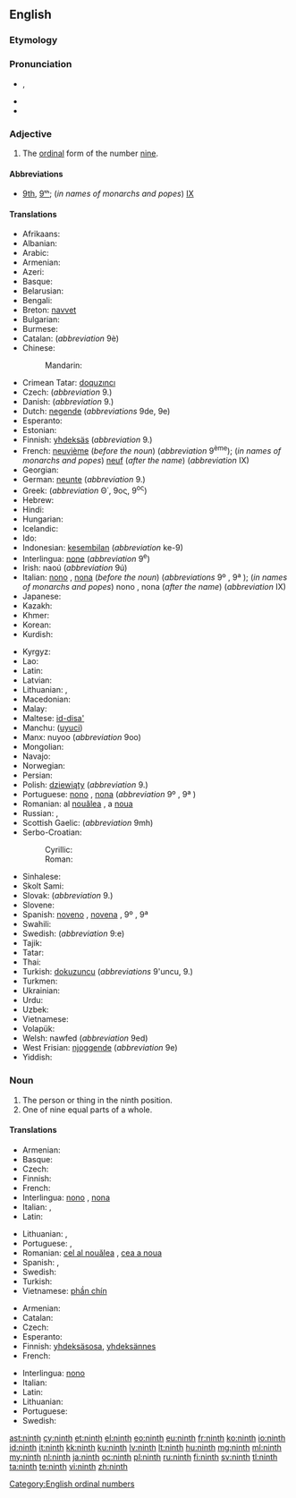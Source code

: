 ==English==
{{wikipedia}}
{{ordinalbox|en|8th|9th|10th|eighth|tenth|card=nine}}

===Etymology===
{{suffix|nine|th}}

===Pronunciation===
* {{a|UK|US}} {{IPA|/naɪnθ/}}, {{SAMPA|/naInT/}}
* {{audio|en-us-ninth.ogg|Audio (US)}}
* {{rhymes|aɪnθ}}

===Adjective===
{{head|en|adjective}}

# The [[ordinal]] form of the number [[nine]].

====Abbreviations====
* [[9th]], [[9ᵗʰ]]; (''in names of monarchs and popes'') [[IX]]

====Translations====
{{trans-top|ordinal form of nine}}
* Afrikaans: {{t|af|negende}}
* Albanian: {{t|sq|nëntë}}
* Arabic: {{t|ar|تاسع|m|tr=tāsiʿ|sc=Arab}}
* Armenian: {{t-|hy|իններորդ|tr=innerord}}
* Azeri: {{t|az|doqquzuncu}}
* Basque: {{t|eu|bederatzigarren|xs=Basque}}
* Belarusian: {{t|be|дзявяты|m|tr=dzjavjáty|sc=Cyrl}}
* Bengali: {{t|bn|নবম|tr=nôbôm}}
* Breton: [[navvet]]
* Bulgarian: {{t|bg|девети|m|tr=devéti|sc=Cyrl}}
* Burmese: {{t|my|နဝမ|tr=na̱wa̱ma.|sc=Mymr}}
* Catalan: {{t-|ca|novè|m}} (''abbreviation'' 9è)
* Chinese:
*: Mandarin: {{t|zh|第九|tr=dìjiǔ|sc=Hani}}
* Crimean Tatar: [[doquzıncı]]
* Czech: {{t+|cs|devátý}} (''abbreviation'' 9.)
* Danish: {{t|da|niende}} (''abbreviation'' 9.)
* Dutch: [[negende]] (''abbreviations'' 9de, 9e)
* Esperanto: {{t+|eo|naŭa|xs=Esperanto}}
* Estonian: {{t|et|üheksas}}
* Finnish: [[yhdeksäs]] (''abbreviation'' 9.)
* French: [[neuvième]] (''before the noun'') (''abbreviation'' 9<sup>ème</sup>); (''in names of monarchs and popes'') [[neuf]] (''after the name'') (''abbreviation'' IX)
* Georgian: {{t|ka|მეცხრე|tr=mec'xre|sc=Geor}}
* German: [[neunte]] (''abbreviation'' 9.)
* Greek: {{t+|el|ένατος|tr=énatos}} (''abbreviation'' Θ΄, 9ος, 9<sup>ος</sup>)
* Hebrew: {{t|he|תשיעי|tr=tshi'i|sc=Hebr}}
* Hindi: {{t|hi|नवां|tr=navā̃|sc=Deva}}
* Hungarian: {{t+|hu|kilencedik}}
* Icelandic: {{t|is|níggjundi}}
* Ido: {{t+|io|nonesma|xs=Ido}}
* Indonesian: [[kesembilan]] (''abbreviation'' ke-9)
* Interlingua: [[none]] (''abbreviation'' 9<sup>e</sup>)
* Irish: naoú (''abbreviation'' 9ú)
* Italian: [[nono]] {{m}}, [[nona]] {{f}} (''before the noun'') (''abbreviations'' 9º {{m}}, 9ª {{f}}); (''in names of monarchs and popes'') nono {{m}}, nona {{f}} (''after the name'') (''abbreviation'' IX)
* Japanese: {{t|ja|九番目|tr=きゅうばんめ, kyūban-me|sc=Jpan}}
* Kazakh: {{t|kk|тоғызыншы|tr=toğızınşı|sc=Cyrl}}
* Khmer: {{t|km|ទីប្រាំបួន|tr=tii pram buən|sc=Khmr}}
* Korean: {{t+|ko|아홉째|tr=ahopjjae|sc=Hang}}
* Kurdish: {{ku-Arab|[[نۆیه‌م]]}}
{{trans-mid}}
* Kyrgyz: {{t|ky|тогузунчу|tr=toğuzunçu|sc=Cyrl}}
* Lao: {{t|lo|ທີ່ເກົ້າ|tr=tʰī̀ káw|sc=Laoo}}
* Latin: {{t+|la|nonus}}
* Latvian: {{t|lv|devītais}}
* Lithuanian: {{t+|lt|devintas|m|xs=Lithuanian}}, {{t+|lt|devinta|f|xs=Lithuanian}}
* Macedonian: {{t|mk|деветти|m|tr=devetti|sc=Cyrl}}
* Malay: {{t|ms|kesembilan}}
* Maltese: [[id-disa']]
* Manchu: ([[uyuci]])
* Manx: nuyoo (''abbreviation'' 9oo)
* Mongolian: {{t|mn|есдүгээр|tr=jesdügeer|sc=Cyrl}}
* Navajo: {{tø|nv|náhástʼéí góneʼ}}
* Norwegian: {{t|no|nionde}}
* Persian: {{t|fa|نهم|tr=nohom|sc=fa-Arab}}
* Polish: [[dziewiąty]] {{m}} (''abbreviation'' 9.) <!-- [[dziewiąta]] {{f}}, [[dziewiąte]] {{n}} -->
* Portuguese: [[nono]] {{m}}, [[nona]] {{f}} (''abbreviation'' 9º {{m}}, 9ª {{f}})
* Romanian: al [[nouălea]] {{m}}, a [[noua]] {{f}}
* Russian: {{t|ru|девятый|m|tr=devjátyj|sc=Cyrl}}, {{qualifier|abbreviation}} {{t|ru|9-ый|sc=Cyrl}}
* Scottish Gaelic: {{t-|gd|naoidheamh|xs=Scottish Gaelic}} (''abbreviation'' 9mh)
* Serbo-Croatian:
*: Cyrillic: {{t|sh|девети|m}}
*: Roman: {{t|sh|deveti|m}}
* Sinhalese: {{t|si|නවවැනි|tr=navavæni|sc=Sinh}}
* Skolt Sami: {{tø|sms|ååucad}}
* Slovak: {{t-|sk|deviaty}} (''abbreviation'' 9.)
* Slovene: {{t|sl|deveti|m}}
* Spanish: [[noveno]] {{m}}, [[novena]] {{f}}, {{qualifier|abbreviations}}  9º {{m}}, 9ª {{f}}
* Swahili: {{t|sw|ya tisa}}
* Swedish: {{t|sv|nionde}} (''abbreviation'' 9:e)
* Tajik: {{t|tg|нуҳум|tr=nuhum|sc=Cyrl}}
* Tatar: {{t|tt|тугызынчы|tr=tuğızınçı|sc=Cyrl}}
* Thai: {{t|th|ที่เก้า|tr=têe gâo|sc=Thai}}
* Turkish: [[dokuzuncu]] (''abbreviations'' 9'uncu, 9.)
* Turkmen: {{t|tk|dokuzynjy}}
* Ukrainian: {{t|uk|дев'ятій|m|tr=dev’játyj|sc=Cyrl}}
* Urdu: {{t|ur|نواں|tr=navā̃|sc=ur-Arab}}
* Uzbek: {{t|uz|toʻqqizinchi}}
* Vietnamese: {{t|vi|thứ chín}}
* Volapük: {{t|vo|zülid}}
* Welsh: nawfed (''abbreviation'' 9ed)
* West Frisian: [[njoggende]] (''abbreviation'' 9e)
* Yiddish: {{t|yi|נײַנט|tr=naynt|sc=Hebr}}
{{trans-bottom}}

===Noun===
{{en-noun}}

# The person or thing in the ninth position.
# One of nine equal parts of a whole.

====Translations====
{{trans-top|something in the ninth position}}
* Armenian: {{t-|hy|իններորդ|tr=innerord}}
* Basque: {{t|eu|bederatzigarren|xs=Basque}}
* Czech: {{t+|cs|devátý|m}}
* Finnish: {{t+|fi|yhdeksäs}}
* French: {{t+|fr|neuvième|m|f}}
* Interlingua: [[nono]] {{m}}, [[nona]] {{f}}
* Italian: {{t+|it|nono|m}}, {{t+|it|nona|f}}
* Latin: {{t+|la|nonus}}
{{trans-mid}}
* Lithuanian: {{t+|lt|devintas|m|xs=Lithuanian}}, {{t+|lt|devinta|f|xs=Lithuanian}}
* Portuguese: {{t+|pt|nono|m}}, {{t+|pt|nona|f}}
* Romanian: [[cel al nouălea]] {{m}}, [[cea a noua]] {{f}}
* Spanish: {{t|es|noveno|m}}, {{t|es|novena|f}}
* Swedish: {{t+|sv|nia|c}}
* Turkish: {{t|tr|dokuzuncu}}
* Vietnamese: [[phần chín]]
{{trans-bottom}}

{{trans-top|one of nine equal parts of a whole}}
* Armenian: {{t-|hy|իններորդ|tr=innerord}}
* Catalan: {{t-|ca|novè|m}}
* Czech: {{t-|cs|devítina|f}}
* Esperanto: {{t-|eo|naŭono|xs=Esperanto}}
* Finnish: [[yhdeksäsosa]], [[yhdeksännes]]
* French: {{t+|fr|neuvième|m}}
{{trans-mid}}
* Interlingua: [[nono]] {{m}}
* Italian: {{t+|it|nono|m}}
* Latin: {{t|la|nonum|n}}
* Lithuanian: {{t+|lt|devintadalis|m|xs=Lithuanian}}
* Portuguese: {{t+|pt|nono|m}}
* Swedish: {{t+|sv|niondel|c}}
{{trans-bottom}}

[[Category:English ordinal numbers]]

[[ast:ninth]]
[[cy:ninth]]
[[et:ninth]]
[[el:ninth]]
[[eo:ninth]]
[[eu:ninth]]
[[fr:ninth]]
[[ko:ninth]]
[[io:ninth]]
[[id:ninth]]
[[it:ninth]]
[[kk:ninth]]
[[ku:ninth]]
[[lv:ninth]]
[[lt:ninth]]
[[hu:ninth]]
[[mg:ninth]]
[[ml:ninth]]
[[my:ninth]]
[[nl:ninth]]
[[ja:ninth]]
[[oc:ninth]]
[[pl:ninth]]
[[ru:ninth]]
[[fi:ninth]]
[[sv:ninth]]
[[tl:ninth]]
[[ta:ninth]]
[[te:ninth]]
[[vi:ninth]]
[[zh:ninth]]